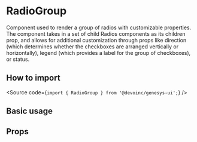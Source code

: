 

<Meta of={Stories} />

# RadioGroup

Component used to render a group of radios with customizable properties.
The component takes in a set of child Radios components as its children prop,
and allows for additional customization through props like direction (which
determines whether the checkboxes are arranged vertically or horizontally),
legend (which provides a label for the group of checkboxes), or status.

## How to import

<Source code={`import { RadioGroup } from '@devoinc/genesys-ui';`} />

## Basic usage

<Canvas of={Stories.Base} />

## Props

<ArgTypes of={Stories} />
